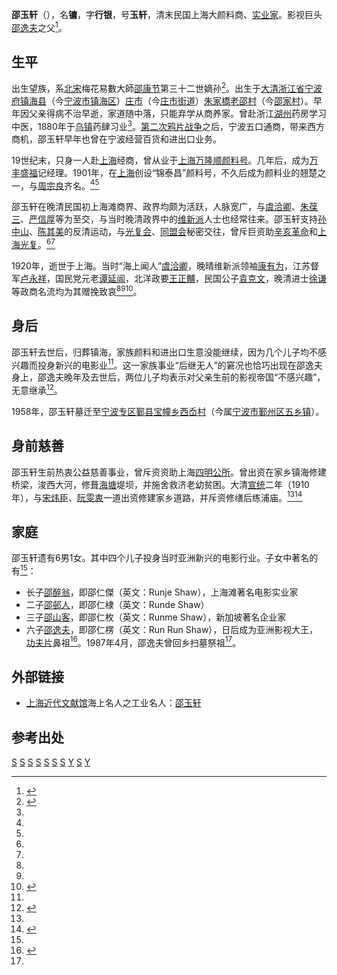 '''邵玉轩'''（{{bd|1866年||1920年||catIdx=S邵}}），名'''镛'''，字'''行银'''，号'''玉轩'''，清末民国上海大颜料商、[[商人#实业|实业家]]。影视巨头[[邵逸夫|邵逸夫]]之父<ref name='hexun'>{{cite web |title=邵逸夫的商业帝国 |url=http://bschool.hexun.com/2014-01-07/161224191.html |accessdate=2014-01-08 |date=2014年1月7日 |publisher=[[和讯|和讯]]商学院 |archive-url=https://web.archive.org/web/20140108231713/http://bschool.hexun.com/2014-01-07/161224191.html |archive-date=2014年1月8日 |dead-url=yes }}</ref>。

==生平==
出生望族，系[[北宋|北宋]]梅花易數大師[[邵康节|邵康节]]第三十二世嫡孙<ref name='zhuangshi'>{{cite web |title=宁波帮庄市籍人士（部分） |url=http://zs.zhxww.net/rwzs/rwzs/rwzs_sbgl/20080414145054-2.htm |accessdate=2014-01-08 |date=日期:2008-4-13 14:50:30 |publisher=来源:镇海网讯 |archive-url=https://web.archive.org/web/20140108235706/http://zs.zhxww.net/rwzs/rwzs/rwzs_sbgl/20080414145054-2.htm |archive-date=2014-01-08 |dead-url=yes }}</ref>。出生于[[大清|大清]][[浙江省|浙江省]][[宁波府|宁波府]][[镇海县|镇海县]]（今[[宁波市|宁波市]][[镇海区|镇海区]]）[[庄市街道|庄市]]（今[[庄市街道|庄市街道]]）[[朱家橋|朱家橋]][[老邵村|老邵村]]（今[[邵家村|邵家村]]）。早年因父亲得病不治早逝，家道随中落，只能弃学从商养家。曾赴浙江[[湖州|湖州]]药房学习中医，1880年于[[乌镇镇|乌镇]]药肆习业<ref name='zhuangshi'/>。[[第二次鸦片战争|第二次鸦片战争]]之后，宁波五口通商，带来西方商机，邵玉轩早年也曾在宁波经营百货和进出口业务。

19世纪末，只身一人赴[[上海|上海]]经商，曾从业于[[上海|上海]][[万隆顺颜料号|万隆顺颜料号]]。几年后，成为[[万丰盛福|万丰盛福]]记经理。1901年，在[[上海|上海]]创设“锦泰昌”颜料号，不久后成为颜料业的翘楚之一，与[[周宗良|周宗良]]齐名。<ref name='hexun'/><ref name='zhuangshi'/>

邵玉轩在晚清民国初上海滩商界、政界均颇为活跃，人脉宽广，与[[虞洽卿|虞洽卿]]、[[朱葆三|朱葆三]]、[[严信厚|严信厚]]等为至交，与当时晚清政界中的[[维新派|维新派]]人士也经常往来。邵玉轩支持[[孙中山|孙中山]]、[[陈其美|陈其美]]的反清运动，与[[光复会|光复会]]、[[中国同盟会|同盟会]]秘密交往，曾斥巨资助[[辛亥革命|辛亥革命]]和[[上海光复|上海光复]]。<ref name='hexun'/><ref name='zhuangshi'/>

1920年，逝世于上海。当时“海上闻人”[[虞洽卿|虞洽卿]]，晚晴维新派领袖[[康有为|康有为]]，江苏督军[[卢永祥|卢永祥]]，国民党元老[[谭延闿|谭延闿]]，北洋政要[[王正黼|王正黼]]，民国公子[[袁克文|袁克文]]，晚清进士[[徐谦|徐谦]]等政商名流均为其赠挽致哀<ref name='hexun'/><ref name='zhuangshi'/><ref name='IT Times'>{{cite web |title=“娱乐之王”邵逸夫：百年人生远比电影更精彩 |url=http://www.ittime.com.cn/index.php?m=content&c=index&a=show&catid=83&id=7661 |accessdate=2014-01-08 |date=2014-01-08 |author=文章来源 / [[中国网|中国网]] |publisher=IT时代周刊 |archive-date=2014-01-08 |archive-url=https://web.archive.org/web/20140108232356/http://www.ittime.com.cn/index.php?m=content&c=index&a=show&catid=83&id=7661 |dead-url=no }}</ref>。

==身后==
邵玉轩去世后，归葬镇海，家族颜料和进出口生意没能继续，因为几个儿子均不感兴趣而投身新兴的电影业<ref name='IT Times'/>。这一家族事业“后继无人”的窘况也恰巧出现在邵逸夫身上，邵逸夫晚年及去世后，两位儿子均表示对父亲生前的影视帝国“不感兴趣”，无意继承<ref name='Shaw inherit'>{{cite web |title=邵逸夫电视王国市值200亿港币 四子女拒接掌 |url=http://news.163.com/14/0108/13/9I2PDQQ400014JB6.html |accessdate=2014-01-08 |date=2014-01-08 |author=来源: [[中国新闻网|中国新闻网]](北京) |publisher=[[网易|网易]]新闻 |archive-url=https://web.archive.org/web/20140108150748/http://news.163.com/14/0108/13/9I2PDQQ400014JB6.html |archive-date=2014-01-08 |dead-url=yes }}</ref>。

1958年，邵玉轩墓迁至[[宁波专区|宁波专区]][[鄞县|鄞县]][[宝幢乡|宝幢乡]][[西岙村|西岙村]]（今属[[宁波市|宁波市]][[鄞州区|鄞州区]][[五乡镇|五乡镇]]）。

==身前慈善==
邵玉轩生前热衷公益慈善事业，曾斥资资助上海[[四明公所事件|四明公所]]。曾出资在家乡镇海修建桥梁，浚西大河，修葺[[海塘|海塘]]堤坝，并施舍救济老幼贫困。大清[[宣统|宣统]]二年（1910年），与[[宋炜臣|宋炜臣]]、[[阮雯衷|阮雯衷]]一道出资修建家乡道路，并斥资修缮后练浦庙。<ref name='zhuangshi'/><ref name='Shao Yusuan'>{{cite web |title=邵玉轩修祖庙求卜应验 |url=http://zs.zhxww.net/rwzs/wxyyw/w_yycs/20080415135013.htm |accessdate=2014-01-08 |date=日期:2008-4-15 13:49:19 |publisher=来源:镇海网讯 |archive-url=https://web.archive.org/web/20140108235709/http://zs.zhxww.net/rwzs/wxyyw/w_yycs/20080415135013.htm |archive-date=2014-01-08 |dead-url=yes }}</ref>

==家庭==
邵玉轩遗有6男1女。其中四个儿子投身当时亚洲新兴的电影行业。子女中著名的有<ref name='IT Times'/>：
* 长子[[邵醉翁|邵醉翁]]，即邵仁傑（英文：Runje Shaw），上海滩著名电影实业家
* 二子[[邵邨人|邵邨人]]，即邵仁棣（英文：Runde Shaw）
* 三子[[邵山客|邵山客]]，即邵仁枚（英文：Runme Shaw），新加坡著名企业家
* 六子[[邵逸夫|邵逸夫]]，即邵仁楞（英文：Run Run Shaw），日后成为亚洲影视大王，[[功夫片|功夫片]]鼻祖<ref name='Kong-fu'>{{cite web |title=外媒评价：邵是功夫片先驱 |url=http://news.takungpao.com/paper/q/2014/0109/2163935.html |accessdate=2014-01-08 |date=2014-01-09 |publisher=[[大公网|大公网]] |archive-date=2014-01-08 |archive-url=https://web.archive.org/web/20140108232054/http://news.takungpao.com/paper/q/2014/0109/2163935.html |dead-url=no }}</ref>。1987年4月，邵逸夫曾回乡扫墓祭祖<ref name='zhuangshi'/>。

==外部链接==
* [[上海近代文献馆|上海近代文献馆]]海上名人之工业名人：[https://web.archive.org/web/20140109001949/http://www.yplib.org.cn/structure/jdsh/hsmr/gym_77754_1.htm 邵玉轩]

==参考出处==
{{reflist|2}}

{{邵逸夫}}
[[Category:1920年逝世|S]]
[[Category:镇海县人|S]]
[[Category:中国企业家|S]]
[[Category:中国商人|S]]
[[Category:辛亥革命人物|S]]
[[Category:宁波商帮|S]]
[[Category:中国同盟会会员|S]]
[[Category:邵逸夫家族|Y]]
[[Category:宁波裔上海人|S]]
[[Category:邵姓|Y]]